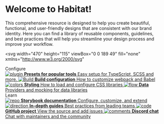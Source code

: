 
<Meta title="Docs/Introduction" />

<style>
  {`
    h1 {
      font-size: 150px;
      font-family: Bagoss Condensed;
      font-weight: 300;
      line-height: 120%;
    }

    .subheading {
      --mediumdark: '#999999';
      font-weight: 700;
      font-size: 13px;
      color: #999;
      letter-spacing: 6px;
      line-height: 24px;
      text-transform: uppercase;
      margin-bottom: 12px;
      margin-top: 40px;
    }

    .link-list {
      display: grid;
      grid-template-columns: 1fr;
      grid-template-rows: 1fr 1fr;
      row-gap: 10px;
    }

    @media (min-width: 620px) {
      .link-list {
        row-gap: 20px;
        column-gap: 20px;
        grid-template-columns: 1fr 1fr;
      }
    }

    @media all and (-ms-high-contrast:none) {
    .link-list {
        display: -ms-grid;
        -ms-grid-columns: 1fr 1fr;
        -ms-grid-rows: 1fr 1fr;
      }
    }

    .link-item {
      display: block;
      padding: 20px;
      border: 1px solid #00000010;
      border-radius: 5px;
      transition: background 150ms ease-out, border 150ms ease-out, transform 150ms ease-out;
      color: #333333;
      display: flex;
      align-items: flex-start;
    }

    .link-item:hover {
      border-color: #1EA7FD50;
      transform: translate3d(0, -3px, 0);
      box-shadow: rgba(0, 0, 0, 0.08) 0 3px 10px 0;
    }

    .link-item:active {
      border-color: #1EA7FD;
      transform: translate3d(0, 0, 0);
    }

    .link-item strong {
      font-weight: 700;
      display: block;
      margin-bottom: 2px;
    }

    .link-item img {
      height: 40px;
      width: 40px;
      margin-right: 15px;
      flex: none;
    }

    .link-item span,
    .link-item p {
      margin: 0;
      font-size: 14px;
      line-height: 20px;
    }

    .tip {
      display: inline-block;
      border-radius: 1em;
      font-size: 11px;
      line-height: 12px;
      font-weight: 700;
      background: #E7FDD8;
      color: #66BF3C;
      padding: 4px 12px;
      margin-right: 10px;
      vertical-align: top;
    }

    .tip-wrapper {
      font-size: 13px;
      line-height: 20px;
      margin-top: 40px;
      margin-bottom: 40px;
    }

    .tip-wrapper code {
      font-size: 12px;
      display: inline-block;
    }
  `}
</style>

# Welcome to Habitat!

This comprehensive resource is designed to help you create beautiful, functional, and user-friendly designs that are consistent with our brand identity.
Here you can find a library of reusable components, guidelines, and best practices that will help you streamline your design process and improve your workflow.

<svg
  width="470"
  height="115"
  viewBox="0 0 189 49"
  fill="none"
  xmlns="http://www.w3.org/2000/svg"
>
  <path
    d="M0.161003 10.9059C3.61834 16.9359 8.0159 22.4245 13.1808 27.1582C18.1813 31.7443 23.8859 35.5879 29.9784 38.6686C36.1088 41.7697 42.644 44.0956 49.3394 45.7446C56.174 47.4265 63.1856 48.4151 70.2184 48.8048C77.289 49.1986 84.3934 48.9894 91.4346 48.2428C98.383 47.5044 105.277 46.2492 112.018 44.4607C118.452 42.7542 124.756 40.5596 130.802 37.8154C136.346 35.2926 141.688 32.2981 146.587 28.7211C150.968 25.5215 155.016 21.8297 158.3 17.5512C161.247 13.7117 163.575 9.36765 164.781 4.70362C165.063 3.60017 165.282 2.48441 165.443 1.35635C164.878 1.03639 164.308 0.716428 163.743 0.396468C165.662 11.4269 177.889 18.5275 188.691 18.7203C189.589 18.7367 188.307 17.1903 187.662 17.178C178.024 17.0016 167.171 11.1233 165.443 1.19637C165.371 0.777958 163.849 -0.530595 163.743 0.236489C163.098 4.8513 161.344 9.24049 158.827 13.1908C156.057 17.5348 152.452 21.3415 148.472 24.6601C144.011 28.3807 139.053 31.5064 133.863 34.1769C128.154 37.1098 122.154 39.4972 116.007 41.417C109.531 43.4393 102.882 44.9488 96.1568 45.962C89.4319 46.9752 82.2642 47.5085 75.2821 47.4552C68.3 47.4019 61.3094 46.7948 54.4496 45.5108C47.5897 44.2269 41.2063 42.3892 34.962 39.7597C28.8737 37.1919 23.0764 33.9184 17.8988 29.8656C12.599 25.7143 7.9653 20.8001 4.22126 15.2746C3.26839 13.8676 2.37032 12.4237 1.52707 10.9551C1.16025 10.3111 -0.513602 9.73682 0.156783 10.9018L0.161003 10.9059Z"
    fill="#1D1D1B"
  />
</svg>

<div className="subheading">Configure</div>

<div className="link-list">
  <a
    className="link-item"
    href="https://storybook.js.org/docs/react/addons/addon-types"
    target="_blank"
  >
    <img src={Plugin} alt="plugin" />
    <span>
      <strong>Presets for popular tools</strong>
      Easy setup for TypeScript, SCSS and more.
    </span>
  </a>
  <a
    className="link-item"
    href="https://storybook.js.org/docs/react/configure/webpack"
    target="_blank"
  >
    <img src={StackAlt} alt="Build" />
    <span>
      <strong>Build configuration</strong>
      How to customize webpack and Babel
    </span>
  </a>
  <a
    className="link-item"
    href="https://storybook.js.org/docs/react/configure/styling-and-css"
    target="_blank"
  >
    <img src={Colors} alt="colors" />
    <span>
      <strong>Styling</strong>
      How to load and configure CSS libraries
    </span>
  </a>
  <a
    className="link-item"
    href="https://storybook.js.org/docs/react/get-started/setup#configure-storybook-for-your-stack"
    target="_blank"
  >
    <img src={Flow} alt="flow" />
    <span>
      <strong>Data</strong>
      Providers and mocking for data libraries
    </span>
  </a>
</div>

<div className="subheading">Learn</div>

<div className="link-list">
  <a className="link-item" href="https://storybook.js.org/docs" target="_blank">
    <img src={Repo} alt="repo" />
    <span>
      <strong>Storybook documentation</strong>
      Configure, customize, and extend
    </span>
  </a>
  <a
    className="link-item"
    href="https://storybook.js.org/tutorials/"
    target="_blank"
  >
    <img src={Direction} alt="direction" />
    <span>
      <strong>In-depth guides</strong>
      Best practices from leading teams
    </span>
  </a>
  <a
    className="link-item"
    href="https://github.com/storybookjs/storybook"
    target="_blank"
  >
    <img src={Code} alt="code" />
    <span>
      <strong>GitHub project</strong>
      View the source and add issues
    </span>
  </a>
  <a className="link-item" href="https://discord.gg/storybook" target="_blank">
    <img src={Comments} alt="comments" />
    <span>
      <strong>Discord chat</strong>
      Chat with maintainers and the community
    </span>
  </a>
</div>
